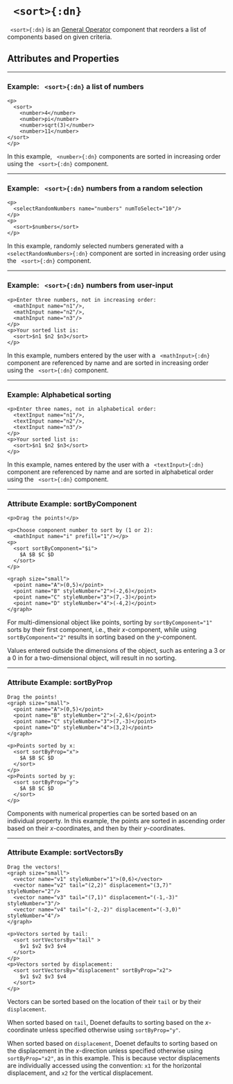 


# ` <sort>{:dn}`

` <sort>{:dn}` is an [General Operator](../document/essentialConcepts/#componentTypes) component that reorders a list of components based on given criteria.

## Attributes and Properties 
 <AttrDisplay name='sort'/> 
 <PropDisplay name='sort'/>

---

### Example: ` <sort>{:dn}` a list of numbers


```doenet-editor-horiz
<p>
  <sort>
    <number>4</number>
    <number>pi</number>
    <number>sqrt(3)</number>
    <number>11</number>
</sort>
</p>
```



In this example, ` <number>{:dn}` components are sorted in increasing order using 
the ` <sort>{:dn}` component.



---

### Example: ` <sort>{:dn}` numbers from a random selection


```doenet-editor-horiz
<p>
  <selectRandomNumbers name="numbers" numToSelect="10"/>
</p>
<p>
  <sort>$numbers</sort>
</p>
```



In this example, randomly selected numbers generated with a ` <selectRandomNumbers>{:dn}` component 
are sorted in increasing order using the ` <sort>{:dn}` component.



---

### Example: ` <sort>{:dn}` numbers from user-input


```doenet-editor-horiz
<p>Enter three numbers, not in increasing order:
  <mathInput name="n1"/>, 
  <mathInput name="n2"/>, 
  <mathInput name="n3"/>
</p>
<p>Your sorted list is: 
  <sort>$n1 $n2 $n3</sort>
</p>
```



In this example, numbers entered by the user with a ` <mathInput>{:dn}` component are 
referenced by name and are sorted in increasing order using the ` <sort>{:dn}` component.



---

### Example: Alphabetical sorting


```doenet-editor-horiz
<p>Enter three names, not in alphabetical order:
  <textInput name="n1"/>, 
  <textInput name="n2"/>, 
  <textInput name="n3"/>
</p>
<p>Your sorted list is: 
  <sort>$n1 $n2 $n3</sort>
</p>
```



In this example, names entered by the user with a ` <textInput>{:dn}` component 
are referenced by name and are sorted in alphabetical order 
using the ` <sort>{:dn}` component.



---


### Attribute Example: sortByComponent


```doenet-editor-horiz
<p>Drag the points!</p>

<p>Choose component number to sort by (1 or 2):
  <mathInput name="i" prefill="1"/></p>
<p>
  <sort sortByComponent="$i">
    $A $B $C $D
  </sort>
</p>

<graph size="small">
  <point name="A">(0,5)</point>
  <point name="B" styleNumber="2">(-2,6)</point>
  <point name="C" styleNumber="3">(7,-3)</point>
  <point name="D" styleNumber="4">(-4,2)</point>
</graph>
```



For multi-dimensional object like points, sorting by `sortByComponent="1"` sorts by 
their first component, i.e., their $x$-component, while using `sortByComponent="2"` results 
in sorting based on the $y$-component.


Values entered outside the dimensions of the object, such as entering a $3$ or a $0$ in 
for a two-dimensional object, will result in no sorting.



---

### Attribute Example: sortByProp


```doenet-editor-horiz
Drag the points!
<graph size="small">
  <point name="A">(0,5)</point>
  <point name="B" styleNumber="2">(-2,6)</point>
  <point name="C" styleNumber="3">(7,-3)</point>
  <point name="D" styleNumber="4">(3,2)</point>
</graph>

<p>Points sorted by x: 
  <sort sortByProp="x">
    $A $B $C $D
  </sort>
</p>
<p>Points sorted by y:
  <sort sortByProp="y">
    $A $B $C $D
  </sort>
</p>
```



Components with numerical properties can be sorted based on an individual property. In this example, the points are sorted in ascending order based on their $x$-coordinates, and then by their $y$-coordinates.



---

### Attribute Example: sortVectorsBy


```doenet-editor-horiz
Drag the vectors!
<graph size="small">
  <vector name="v1" styleNumber="1">(0,6)</vector>
  <vector name="v2" tail="(2,2)" displacement="(3,7)" styleNumber="2"/>
  <vector name="v3" tail="(7,1)" displacement="(-1,-3)" styleNumber="3"/>
  <vector name="v4" tail="(-2,-2)" displacement="(-3,0)" styleNumber="4"/>
</graph>

<p>Vectors sorted by tail:
  <sort sortVectorsBy="tail" >
    $v1 $v2 $v3 $v4
  </sort>
</p>
<p>Vectors sorted by displacement:
  <sort sortVectorsBy="displacement" sortByProp="x2">
    $v1 $v2 $v3 $v4
  </sort>
</p>
```



Vectors can be sorted based on the location of their `tail` or by their `displacement`.


When sorted based on `tail`, Doenet defaults to sorting based on the $x$-coordinate unless specified otherwise using `sortByProp="y"`.


When sorted based on `displacement`, Doenet defaults to sorting based on the displacement in the $x$-direction unless specified otherwise using `sortByProp="x2"`, as in this example. This is because vector displacements are individually accessed using the convention: `x1` for the horizontal displacement, and `x2` for the vertical displacement.


